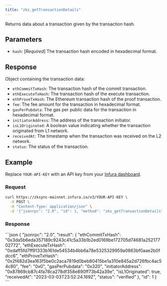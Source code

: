 ```yaml
---
title: "zks_getTransactionDetails"
---
```



Returns data about a transaction given by the transaction hash.

## Parameters

- `hash`: [_Required_] The transaction hash encoded in hexadecimal format.

## Response

Object containing the transaction data:

- `ethCommitTxHash`: The transaction hash of the commit transaction.
- `ethExecuteTxHash`: The transaction hash of the execute transaction.
- `ethProveTxHash`: The Ethereum transaction hash of the proof transaction.
- `fee`: The fee amount for the transaction in hexadecimal format.
- `gasPerPubdata`: The gas per public data for the transaction in hexadecimal format.
- `initiatorAddress`: The address of the transaction initiator.
- `isL1Originated`: A boolean value indicating whether the transaction originated from L1 network.
- `receivedAt`: The timestamp when the transaction was received on the L2 network.
- `status`: The status of the transaction.

## Example

Replace `YOUR-API-KEY` with an API key from your [Infura dashboard](https://infura.io/dashboard).

### Request

<Tabs>
  <TabItem value="cURL">

  ```bash
  curl https://zksync-mainnet.infura.io/v3/YOUR-API-KEY \
    -X POST \
    -H "Content-Type: application/json" \
    -d '{"jsonrpc": "2.0", "id": 1, "method": "zks_getTransactionDetails", "params": ["0x22de7debaa98758afdaee89f447ff43bab5da3de6acca7528b281cc2f1be2ee9"]}'
  ```

  </TabItem>
</Tabs>

### Response

<Tabs>
  <TabItem value="JSON">
  ```json
  {
    "jsonrpc": "2.0",
    "result": {
      "ethCommitTxHash": "0x3da5b6eda357189c9243c41c5a33b1b2ed0169be172705d74681a25217702772",
      "ethExecuteTxHash": "0xdaff5fd7ff91333b161de54534b4bb6a78e5325329959a0863bf0aae2b0fdcc6",
      "ethProveTxHash": "0x2f482d3ea163f5be0c2aca7819d0beb80415be1a310e845a2d726fbc4ac54c80",
      "fee": "0x0",
      "gasPerPubdata": "0x320",
      "initiatorAddress": "0x87869cb87c4fa78ca278df358e890ff73b42a39e",
      "isL1Originated": true,
      "receivedAt": "2023-03-03T23:52:24.169Z",
      "status": "verified"
    },
    "id": 1
  }
  ```
  </TabItem>
</Tabs>